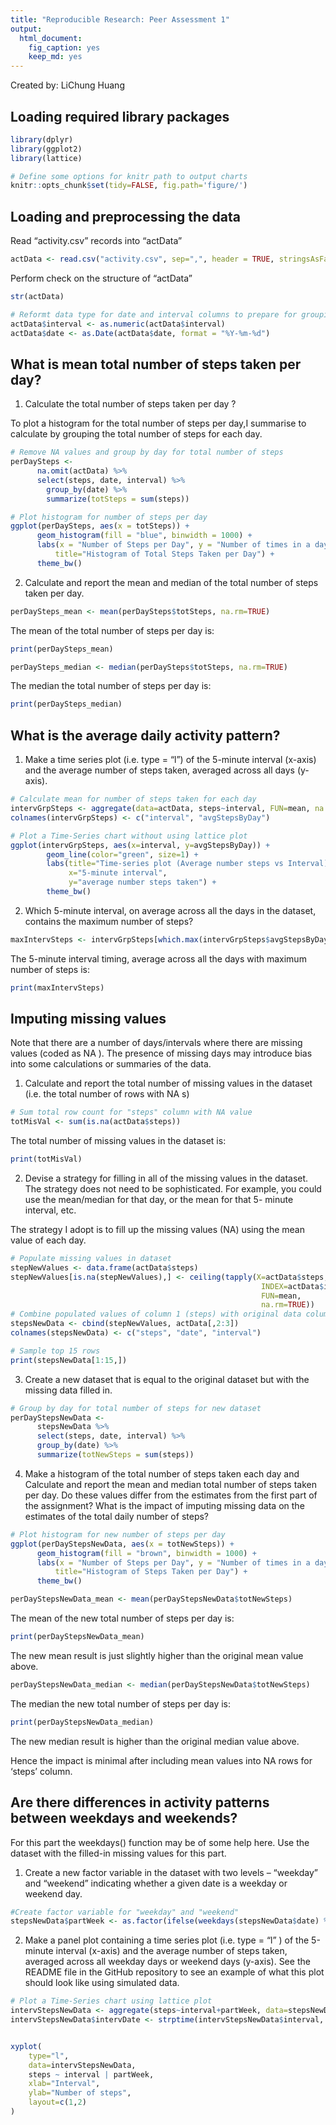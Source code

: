 ```yaml
---
title: "Reproducible Research: Peer Assessment 1"
output: 
  html_document:
    fig_caption: yes
    keep_md: yes
---
```

Created by: LiChung Huang

## Loading required library packages
```r
library(dplyr)
library(ggplot2)
library(lattice)

# Define some options for knitr path to output charts
knitr::opts_chunk$set(tidy=FALSE, fig.path='figure/')
```

## Loading and preprocessing the data

Read "activity.csv" records into "actData" 
```r
actData <- read.csv("activity.csv", sep=",", header = TRUE, stringsAsFactors=FALSE, na.strings="NA")
```

Perform check on the structure of "actData"
```r
str(actData)
```

```r
# Reformt data type for date and interval columns to prepare for grouping
actData$interval <- as.numeric(actData$interval)
actData$date <- as.Date(actData$date, format = "%Y-%m-%d")
```

## What is mean total number of steps taken per day?
(1) Calculate the total number of steps taken per day ?

To plot a histogram for the total number of steps per day,I summarise to calculate by grouping the total number of steps for each day.
``` r
# Remove NA values and group by day for total number of steps 
perDaySteps <-
      na.omit(actData) %>% 
      select(steps, date, interval) %>% 
	    group_by(date) %>%
	    summarize(totSteps = sum(steps))
```

```r
# Plot histogram for number of steps per day
ggplot(perDaySteps, aes(x = totSteps)) + 
      geom_histogram(fill = "blue", binwidth = 1000) + 
      labs(x = "Number of Steps per Day", y = "Number of times in a day (Count)", 
          title="Histogram of Total Steps Taken per Day") + 
      theme_bw()
```

(2) Calculate and report the mean and median of the total number of steps taken per day.
```r
perDaySteps_mean <- mean(perDaySteps$totSteps, na.rm=TRUE)
```
The mean of the total number of steps per day is:
```r
print(perDaySteps_mean)
```

```r
perDaySteps_median <- median(perDaySteps$totSteps, na.rm=TRUE)
```
The median the total number of steps per day is:
```r
print(perDaySteps_median)
```


## What is the average daily activity pattern?

(1) Make a time series plot (i.e. type = "l") of the 5-minute interval (x-axis) and the average number of steps taken, averaged across all days (y-axis).

```r
# Calculate mean for number of steps taken for each day
intervGrpSteps <- aggregate(data=actData, steps~interval, FUN=mean, na.rm=TRUE)
colnames(intervGrpSteps) <- c("interval", "avgStepsByDay")

# Plot a Time-Series chart without using lattice plot
ggplot(intervGrpSteps, aes(x=interval, y=avgStepsByDay)) +   
        geom_line(color="green", size=1) +  
        labs(title="Time-series plot (Average number steps vs Interval)", 
             x="5-minute interval", 
             y="average number steps taken") +  
        theme_bw()
```

(2) Which 5-minute interval, on average across all the days in the dataset, contains the maximum number of steps?

```r
maxIntervSteps <- intervGrpSteps[which.max(intervGrpSteps$avgStepsByDay), "interval"]
```
The 5-minute interval timing, average across all the days with maximum number of steps is:
```r
print(maxIntervSteps)
```

## Imputing missing values

Note that there are a number of days/intervals where there are missing values (coded as NA ). The presence of missing days may introduce bias into some calculations or summaries of the data.

(1) Calculate and report the total number of missing values in the dataset (i.e. the total number of rows with NA s)
``` r
# Sum total row count for "steps" column with NA value
totMisVal <- sum(is.na(actData$steps))
```
The total number of missing values in the dataset is:
```r
print(totMisVal)
```

(2) Devise a strategy for filling in all of the missing values in the dataset. The strategy does not need to be sophisticated. For example, you could use the mean/median for that day, or the mean for that 5- minute interval, etc.

The strategy I adopt is to fill up the missing values (NA) using the mean value of each day.

``` r
# Populate missing values in dataset
stepNewValues <- data.frame(actData$steps)
stepNewValues[is.na(stepNewValues),] <- ceiling(tapply(X=actData$steps,
                                                        INDEX=actData$interval,
                                                        FUN=mean,
                                                        na.rm=TRUE))
# Combine populated values of column 1 (steps) with original data column 2 and 3
stepsNewData <- cbind(stepNewValues, actData[,2:3])
colnames(stepsNewData) <- c("steps", "date", "interval")

# Sample top 15 rows
print(stepsNewData[1:15,])
```

(3) Create a new dataset that is equal to the original dataset but with the missing data filled in.
``` r
# Group by day for total number of steps for new dataset
perDayStepsNewData <-
      stepsNewData %>% 
      select(steps, date, interval) %>% 
      group_by(date) %>%
      summarize(totNewSteps = sum(steps))
```

(4) Make a histogram of the total number of steps taken each day and Calculate and report the mean and median total number of steps taken per day. Do these values differ from the estimates from the first part of the assignment? What is the impact of imputing missing data on the estimates of the total daily number of steps?

``` r
# Plot histogram for new number of steps per day
ggplot(perDayStepsNewData, aes(x = totNewSteps)) + 
      geom_histogram(fill = "brown", binwidth = 1000) + 
      labs(x = "Number of Steps per Day", y = "Number of times in a day (Count)", 
          title="Histogram of Steps Taken per Day") + 
      theme_bw()
```

```r
perDayStepsNewData_mean <- mean(perDayStepsNewData$totNewSteps)
```
The mean of the new total number of steps per day is:
```r
print(perDayStepsNewData_mean)
```
The new mean result is just slightly higher than the original mean value above.

```r
perDayStepsNewData_median <- median(perDayStepsNewData$totNewSteps)
```
The median the new total number of steps per day is: 
```r
print(perDayStepsNewData_median)
```
The new median result is higher than the original median value above.

Hence the impact is minimal after including mean values into NA rows for 'steps' column.

## Are there differences in activity patterns between weekdays and weekends?
For this part the weekdays() function may be of some help here. Use the dataset with the filled-in missing values for this part.

(1) Create a new factor variable in the dataset with two levels – “weekday” and “weekend” indicating whether a given date is a weekday or weekend day.

``` r
#Create factor variable for "weekday" and "weekend"
stepsNewData$partWeek <- as.factor(ifelse(weekdays(stepsNewData$date) %in% c("Saturday","Sunday"), "weekend", "weekday")) 
```

(2) Make a panel plot containing a time series plot (i.e. type = "l" ) of the 5-minute interval (x-axis) and the average number of steps taken, averaged across all weekday days or weekend days (y-axis). See the README file in the GitHub repository to see an example of what this plot should look like using simulated data.


```r
# Plot a Time-Series chart using lattice plot
intervStepsNewData <- aggregate(steps~interval+partWeek, data=stepsNewData, mean)
intervStepsNewData$intervDate <- strptime(intervStepsNewData$interval, format="%H%M")


xyplot(
    type="l",
    data=intervStepsNewData,
    steps ~ interval | partWeek,
    xlab="Interval",
    ylab="Number of steps",
    layout=c(1,2)
)
```
